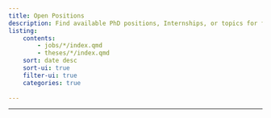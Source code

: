 ```yaml
---
title: Open Positions
description: Find available PhD positions, Internships, or topics for final assignments here.
listing: 
    contents: 
        - jobs/*/index.qmd
        - theses/*/index.qmd
    sort: date desc
    sort-ui: true
    filter-ui: true
    categories: true
    
---
```


---